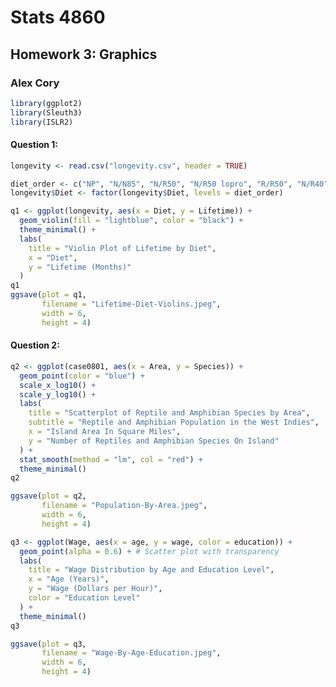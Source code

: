 # Stats 4860
## Homework 3: Graphics
### Alex Cory

```r
library(ggplot2)
library(Sleuth3)
library(ISLR2)
```

#### Question 1:
```r
longevity <- read.csv("longevity.csv", header = TRUE)

diet_order <- c("NP", "N/N85", "N/R50", "N/R50 lopro", "R/R50", "N/R40")
longevity$Diet <- factor(longevity$Diet, levels = diet_order)

q1 <- ggplot(longevity, aes(x = Diet, y = Lifetime)) +
  geom_violin(fill = "lightblue", color = "black") +
  theme_minimal() +
  labs(
    title = "Violin Plot of Lifetime by Diet",
    x = "Diet",
    y = "Lifetime (Months)"
  )
q1
ggsave(plot = q1,
       filename = "Lifetime-Diet-Violins.jpeg",
       width = 6,
       height = 4)

```

#### Question 2:
```r


q2 <- ggplot(case0801, aes(x = Area, y = Species)) +
  geom_point(color = "blue") +
  scale_x_log10() + 
  scale_y_log10() + 
  labs(
    title = "Scatterplot of Reptile and Amphibian Species by Area",
    subtitle = "Reptile and Amphibian Population in the West Indies",
    x = "Island Area In Square Miles",
    y = "Number of Reptiles and Amphibian Species On Island"
  ) +
  stat_smooth(method = "lm", col = "red") + 
  theme_minimal()
q2

ggsave(plot = q2,
       filename = "Population-By-Area.jpeg",
       width = 6,
       height = 4)

```

```r
q3 <- ggplot(Wage, aes(x = age, y = wage, color = education)) +
  geom_point(alpha = 0.6) + # Scatter plot with transparency
  labs(
    title = "Wage Distribution by Age and Education Level",
    x = "Age (Years)",
    y = "Wage (Dollars per Hour)",
    color = "Education Level"
  ) +
  theme_minimal()
q3

ggsave(plot = q3,
       filename = "Wage-By-Age-Education.jpeg",
       width = 6,
       height = 4)
```
